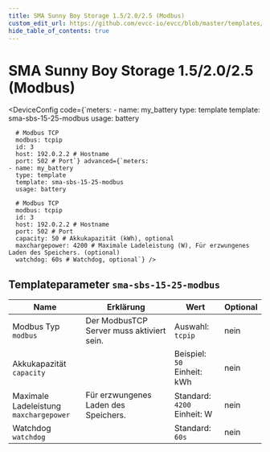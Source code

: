 ```yaml
---
title: SMA Sunny Boy Storage 1.5/2.0/2.5 (Modbus)
custom_edit_url: https://github.com/evcc-io/evcc/blob/master/templates/definition/meter/sma-sbs-15-25-modbus.yaml
hide_table_of_contents: true
---
```



# SMA Sunny Boy Storage 1.5/2.0/2.5 (Modbus)

<div className="device-detail-container">
  <div className="device-detail-content">
    <DeviceFeatures features="battery-control" />

<DeviceConfig code={`meters:
    - name: my_battery
      type: template
      template: sma-sbs-15-25-modbus
      usage: battery
      
      # Modbus TCP
      modbus: tcpip
      id: 3
      host: 192.0.2.2 # Hostname
      port: 502 # Port`} advanced={`meters:
    - name: my_battery
      type: template
      template: sma-sbs-15-25-modbus
      usage: battery
      
      # Modbus TCP
      modbus: tcpip
      id: 3
      host: 192.0.2.2 # Hostname
      port: 502 # Port
      capacity: 50 # Akkukapazität (kWh), optional
      maxchargepower: 4200 # Maximale Ladeleistung (W), Für erzwungenes Laden des Speichers. (optional)
      watchdog: 60s # Watchdog, optional`} />
  </div>
  <div className="device-detail-icon">
    <evcc-icon
      type="meter"
      name="sma-sunny-boy-storage-1-5-2-0-2-5-modbus"
      size="400px"
      alt="SMA Sunny Boy Storage 1.5/2.0/2.5 (Modbus)"
      className="device-detail-icon-img"
    ></evcc-icon>
  </div>
</div>

## Templateparameter `sma-sbs-15-25-modbus`

| Name | Erklärung | Wert | Optional |
|-----------|-----------|------|----------|
| Modbus Typ<br/>`modbus` | Der ModbusTCP Server muss aktiviert sein. | Auswahl: `tcpip` | nein |
| Akkukapazität<br/>`capacity` |  | Beispiel: `50`<br/>Einheit: kWh | nein |
| Maximale Ladeleistung<br/>`maxchargepower` | Für erzwungenes Laden des Speichers. | Standard: `4200`<br/>Einheit: W | nein |
| Watchdog<br/>`watchdog` |  | Standard: `60s` | nein |


